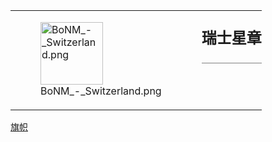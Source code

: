 {| style="border: 1px solid {{{border|gray}}}; background-color: {{{color|#fdffe7}}};"
|rowspan="2" valign="middle" | [[File:BoNM - Switzerland.png|100px]]
|rowspan="2" |
|style="font-size: x-large; padding: 0; vertical-align: middle; height: 1.1em;" | '''瑞士星章'''
|-
|style="vertical-align: middle; border-top: 1px solid gray;" | {{{1}}}
|}

<noinclude>
[[Category:維基星章模板|旗帜]]
</noinclude>